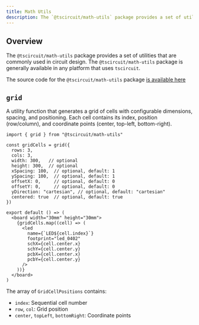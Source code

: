 ```yaml
---
title: Math Utils
description: The `@tscircuit/math-utils` package provides a set of utilities that are
---
```


## Overview

The `@tscircuit/math-utils` package provides a set of utilities that are
commonly used in circuit design. The `@tscircuit/math-utils` package is
generally available in any platform that uses `tscircuit`.

The source code for the `@tscircuit/math-utils` package [is available here](https://github.com/tscircuit/math-utils)


## `grid`

A utility function that generates a grid of cells with configurable dimensions, spacing, and positioning. Each cell contains its index, position (row/column), and coordinate points (center, top-left, bottom-right).

```tsx
import { grid } from "@tscircuit/math-utils"

const gridCells = grid({
  rows: 3,
  cols: 3,
  width: 300,   // optional
  height: 300,  // optional
  xSpacing: 100,  // optional, default: 1
  ySpacing: 100,  // optional, default: 1
  offsetX: 0,     // optional, default: 0
  offsetY: 0,     // optional, default: 0
  yDirection: "cartesian", // optional, default: "cartesian"
  centered: true  // optional, default: true
})

export default () => (
  <board width="30mm" height="30mm">
    {gridCells.map((cell) => (
      <led
        name={`LED${cell.index}`}
        footprint="led_0402"
        schX={cell.center.x}
        schY={cell.center.y}
        pcbX={cell.center.x}
        pcbY={cell.center.y}
      />
    ))}
  </board>
)
```

The array of `GridCellPositions` contains:
- `index`: Sequential cell number
- `row`, `col`: Grid position
- `center`, `topLeft`, `bottomRight`: Coordinate points
